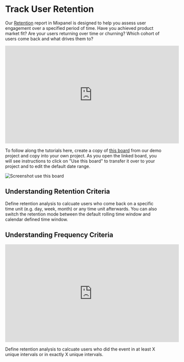 # Track User Retention

Our [Retention](/docs/reports/retention) report in Mixpanel is designed to help you assess user engagement over a specified period of time. Have you achieved product market fit? Are your users returning over time or churning? Which cohort of users come back and what drives them to?

<p style={{ position: 'relative', paddingBottom: '56.25%', height: 0, overflow: 'hidden' }}>
  <iframe width="560" height="315" src="https://www.youtube.com/embed/9AM6fOH91Z4?si=PZ3aG24EjF21CU7u" title="YouTube video player" frameborder="0" allow="accelerometer; autoplay; clipboard-write; encrypted-media; gyroscope; picture-in-picture; web-share" allowfullscreen></iframe>
</p>

To follow along the tutorials here, create a copy of [this board](https://mixpanel.com/s/2j6MCl) from our demo project and copy into your own project. As you open the linked board, you will see instructions to click on "Use this board" to transfer it over to your project and to edit the default date range.

![Screenshot use this board](/tracking_id_limits_copy_board.png)

## Understanding Retention Criteria
Define retention analysis to calcuate users who come back on a specific time unit (e.g. day, week, month) or any time unit afterwards. You can also switch the retention mode between the default rolling time window and calendar defined time window.

## Understanding Frequency Criteria
<p style={{ position: 'relative', paddingBottom: '56.25%', height: 0, overflow: 'hidden' }}>
<iframe width="560" height="315" src="https://www.youtube.com/embed/6VOSoHhRUo0?si=K15SVi29ZQJ479Ia" title="YouTube video player" frameborder="0" allow="accelerometer; autoplay; clipboard-write; encrypted-media; gyroscope; picture-in-picture; web-share" allowfullscreen></iframe>
</p>

Define retention analysis to calcuate users who did the event in at least X unique intervals or in exactly X unique intervals.
